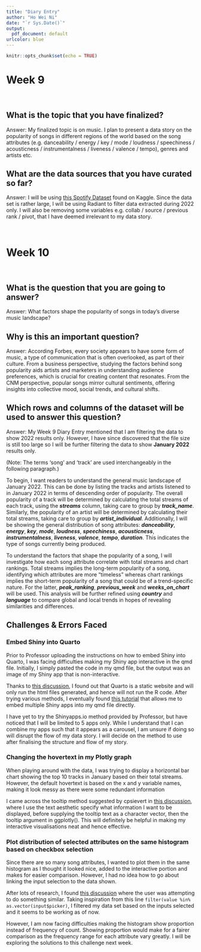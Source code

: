 ```yaml
---
title: "Diary Entry"
author: "Ho Wei Ni"
date: "`r Sys.Date()`"
output:
  pdf_document: default
urlcolor: blue
---
```


```r
knitr::opts_chunk$set(echo = TRUE)
```

# Week 9

<br>

## What is the topic that you have finalized?

Answer: My finalized topic is on music. I plan to present a data story on the popularity of songs in different regions of the world based on the song attributes (e.g. danceability / energy / key / mode / loudness / speechiness / acousticness / instrumentalness / liveness / valence / tempo), genres and artists etc.

## What are the data sources that you have curated so far?

Answer: I will be using [this Spotify Dataset](https://www.kaggle.com/datasets/yelexa/spotify200) found on Kaggle. Since the data set is rather large, I will be using Radiant to filter data extracted during 2022 only. I will also be removing some variables e.g. collab / source / previous rank / pivot, that I have deemed irrelevant to my data story.

<br>

# Week 10

<br>

## What is the question that you are going to answer?

Answer: What factors shape the popularity of songs in today's diverse music landscape?

## Why is this an important question?

Answer: According Forbes, every society appears to have some form of music, a type of communication that is often overlooked, as part of their culture. From a business perspective, studying the factors behind song popularity aids artists and marketers in understanding audience preferences, which is crucial for creating content that resonates. From the CNM perspective, popular songs mirror cultural sentiments, offering insights into collective mood, social trends, and cultural shifts.

## Which rows and columns of the dataset will be used to answer this question?

Answer: My Week 9 Diary Entry mentioned that I am filtering the data to show 2022 results only. However, I have since discovered that the file size is still too large so I will be further filtering the data to show **January 2022** results only.

(Note: The terms 'song' and 'track' are used interchangeably in the following paragraph.)

To begin, I want readers to understand the general music landscape of January 2022. This can be done by listing the tracks and artists listened to in January 2022 in terms of descending order of popularity. The overall popularity of a track will be determined by calculating the total streams of each track, using the ***streams*** column, taking care to group by ***track_name***. Similarly, the popularity of an artist will be determined by calculating their total streams, taking care to group by ***artist_individual***. Additionally, I will be showing the general distribution of song attributes: ***danceability***, ***energy***, ***key***, ***mode***, ***loudness***, ***speechiness***, ***acousticness***, ***instrumentalness***, ***liveness***, ***valence***, ***tempo***, ***duration***. This indicates the type of songs currently being produced.

To understand the factors that shape the popularity of a song, I will investigate how each song attribute correlate with total streams and chart rankings. Total streams implies the long-term popularity of a song, identifying which attributes are more "timeless" whereas chart rankings implies the short-term popularity of a song that could be of a trend-specific nature. For the latter, ***peak_ranking***, ***previous_week*** and ***weeks_on_chart*** will be used. This analysis will be further refined using ***country*** and ***language*** to compare global and local trends in hopes of revealing similarities and differences.

## Challenges & Errors Faced

### Embed Shiny into Quarto
Prior to Professor uploading the instructions on how to embed Shiny into Quarto, I was facing difficulties making my Shiny app interactive in the qmd file. Initially, I simply pasted the code in my qmd file, but the output was an image of my Shiny app that is non-interactive.

Thanks to [this discussion](https://github.com/quarto-dev/quarto-cli/discussions/1561), I found out that Quarto is a static website and will only run the html files generated, and hence will not run the R code. After trying various methods, I eventually found [this tutorial](https://github.com/coatless-quarto/r-shinylive-demo) that allows me to embed multiple Shiny apps into my qmd file directly.

I have yet to try the Shinyapps.io method provided by Professor, but have noticed that I will be limited to 5 apps only. While I understand that I can combine my apps such that it appears as a carousel, I am unsure if doing so will disrupt the flow of my data story. I will decide on the method to use after finalising the structure and flow of my story.

### Changing the hovertext in my Plotly graph
When playing around with the data, I was trying to display a horizontal bar chart showing the top 10 tracks in January based on their total streams. However, the default hovertext is based on the x and y variable names, making it look messy as there were some redundant information

I came across the tooltip method suggested by cpsievert in [this discussion](https://community.rstudio.com/t/is-there-way-to-change-hovertext-in-plotly/8310/7), where I use the text aesthetic specify what information I want to be displayed, before supplying the tooltip text as a character vector, then the tooltip argument in ggplotly(). This will definitely be helpful in making my interactive visualisations neat and hence effective.

### Plot distribution of selected attributes on the same histogram based on checkbox selection
Since there are so many song attributes, I wanted to plot them in the same histogram as I thought it looked nice, added to the interactive portion and makes for easier comparison. However, I had no idea how to go about linking the input selection to the data shown. 

After lots of research, I found [this discussion](https://community.rstudio.com/t/why-cant-i-use-my-checkboxgroupinput-to-select-different-categories-for-my-ggplot-in-shiny/157618/7) where the user was attempting to do something similar. Taking inspiration from this line `filter(value %in% as.vector(input$picker)`, I filtered my data set based on the inputs selected and it seems to be working as of now. 

However, I am now facing difficulties making the histogram show proportion instead of frequency of count. Showing proportion would make for a fairer comparison as the frequency range for each attribute vary greatly. I will be exploring the solutions to this challenge next week. 
